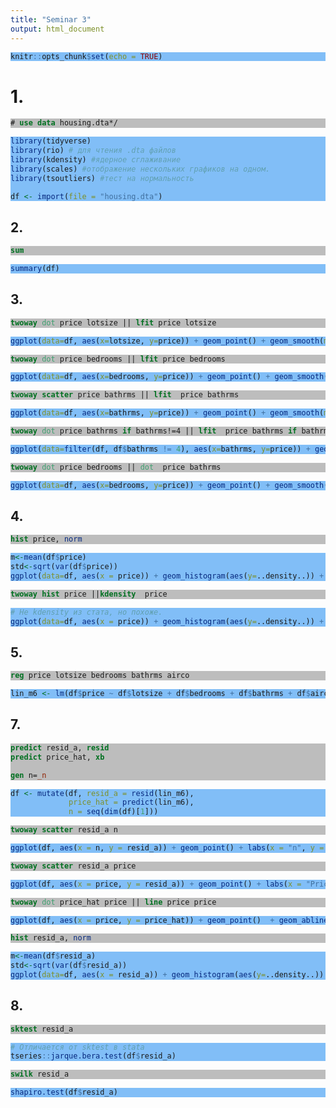```yaml
---
title: "Seminar 3"
output: html_document
---
```

<!-- Цвета для кусков кода -->
<style>
pre.r {
    background-color: #81BEF7 !important;
}
pre.stata {
    background-color: #BDBDBD !important;
}
</style>

```r
knitr::opts_chunk$set(echo = TRUE)
```

# 1.
```stata
# use data housing.dta*/
```

```r
library(tidyverse)
library(rio) # для чтения .dta файлов
library(kdensity) #ядерное сглаживание
library(scales) #отображение нескольких графиков на одном.
library(tsoutliers) #тест на нормальность

df <- import(file = "housing.dta")
```


## 2.
```stata
sum
```

```r
summary(df)
```

## 3.
```stata
twoway dot price lotsize || lfit price lotsize
```

```r
ggplot(data=df, aes(x=lotsize, y=price)) + geom_point() + geom_smooth(method='lm') + labs(x = "Lotsize", y = "Price")
```
```stata
twoway dot price bedrooms || lfit price bedrooms
```

```r
ggplot(data=df, aes(x=bedrooms, y=price)) + geom_point() + geom_smooth(method='lm') + labs(x = "Bedrooms", y = "Price")
```
```stata
twoway scatter price bathrms || lfit  price bathrms
```

```r
ggplot(data=df, aes(x=bathrms, y=price)) + geom_point() + geom_smooth(method='lm') + labs(x = "Bathrooms", y = "Price")
```
```stata
twoway dot price bathrms if bathrms!=4 || lfit  price bathrms if bathrms!=4
```

```r
ggplot(data=filter(df, df$bathrms != 4), aes(x=bathrms, y=price)) + geom_point() + geom_smooth(method='lm') + labs(x = "Bathrooms", y = "Price")
```
```stata
twoway dot price bedrooms || dot  price bathrms
```

```r
ggplot(data=df, aes(x=bedrooms, y=price)) + geom_point() + geom_smooth(method='lm') + labs(x = "Bedrooms", y = "Price")
```

## 4.
```stata
hist price, norm
```

```r
m<-mean(df$price)
std<-sqrt(var(df$price))
ggplot(data=df, aes(x = price)) + geom_histogram(aes(y=..density..)) + stat_function(fun = dnorm, args = list(mean = m, sd = std)) + labs(x = "Price", y = "Density")
```

```stata
twoway hist price ||kdensity  price
```

```r
# Не kdensity из стата, но похоже.
ggplot(data=df, aes(x = price)) + geom_histogram(aes(y=..density..)) + geom_density() + labs(x = "Price", y = "Density")
```

## 5.
```stata
reg price lotsize bedrooms bathrms airco
```

```r
lin_m6 <- lm(df$price ~ df$lotsize + df$bedrooms + df$bathrms + df$airco)
```

## 7.
```stata
predict resid_a, resid
predict price_hat, xb

gen n=_n
```

```r
df <- mutate(df, resid_a = resid(lin_m6), 
             price_hat = predict(lin_m6), 
             n = seq(dim(df)[1]))
```

```stata
twoway scatter resid_a n
```

```r
ggplot(df, aes(x = n, y = resid_a)) + geom_point() + labs(x = "n", y = "Residuals")
```

```stata
twoway scatter resid_a price
```

```r
ggplot(df, aes(x = price, y = resid_a)) + geom_point() + labs(x = "Price", y = "Residuals")
```
```stata
twoway dot price_hat price || line price price
```

```r
ggplot(df, aes(x = price, y = price_hat)) + geom_point()  + geom_abline(slope = 1, color = "red") + labs(x = "Price", y = "Residuals")
```

```stata
hist resid_a, norm
```

```r
m<-mean(df$resid_a)
std<-sqrt(var(df$resid_a))
ggplot(data=df, aes(x = resid_a)) + geom_histogram(aes(y=..density..)) + stat_function(fun = dnorm, args = list(mean = m, sd = std))
```

## 8.
```stata
sktest resid_a
```

```r
# Отличается от sktest в stata
tseries::jarque.bera.test(df$resid_a)
```

```stata
swilk resid_a
```

```r
shapiro.test(df$resid_a)
```
